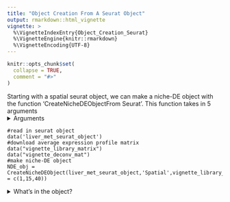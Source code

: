 ---
title: "Object Creation From A Seurat Object"
output: rmarkdown::html_vignette
vignette: >
  %\VignetteIndexEntry{Object_Creation_Seurat}
  %\VignetteEngine{knitr::rmarkdown}
  %\VignetteEncoding{UTF-8}
---

```{r, include = FALSE}
knitr::opts_chunk$set(
  collapse = TRUE,
  comment = "#>"
)
```


Starting with a spatial seurat object, we can make a niche-DE object with the function 'CreateNicheDEObjectFrom Seurat'. This function takes in 5 arguments
<details>
  <summary>Arguments</summary>
  
  + seurat object: A seurat object
  + assay: The assay from which to retrieve the counts matrix. Will be taken from slot 'counts'
  + library mat: The average expression profile matrix calculated from a reference dataset
  + deconv mat: The deconvolution matrix for the spatial dataset
  + sigma: A list of kernel bandwidths to use for effective niche calculation
  
  </details>

```
#read in seurat object
data('liver_met_seurat_object')
#download average expression profile matrix 
data("vignette_library_matrix")
data("vignette_deconv_mat")
#make niche-DE object
NDE_obj = CreateNicheDEObject(liver_met_seurat_object,'Spatial',vignette_library_matrix,vignette_deconv_mat,sigma = c(1,15,40))

```

<details>
  <summary>What's in the object?</summary>

We see that their are 14 slots, 10 of which are populated when making the nicheDE object. Here we will explain what each slot should contain, except for the ones prefixed by niche_DE.

+ counts: The RNA count data of the spatial transcriptomics dataset. The dimension will be #cells/spots by #genes.Genes are filtered out if they do not exist within the scrna-seq reference dataset.
+ coord: The spatial coordinates matrix of the spatial transcriptomics dataset.
+ sigma: The kernel bandwidth(s) chosen for calculating the effective niche. Recommended values will be discussed shortly.
+ num_cells: A #cells/spots by #cell types matrix indicating the estimated number of cells of each cell type in each spot. 
+ effective_niche: A list whose length is equal to the length of sigma. Each element of the list is a matrix of dimension #cells/spots by #cell types that measures how many of each cell type is in a given cell/spot's neighborhood. For more information, please read the manuscript.
+ ref_expr: The average expression profile matrix. The dimension is #cell types by #genes. Each row gives the average expression of each gene for a given cell type based on the reference dataset supplied.
+ null_expected_expression: The expected expression profile for each cell/spot given its cell type deconvolution and library size. It is of dimension #cells/spots by #genes.
+ cell_names: The name of each cell. This will be used if the use wants to filter cells via the function 'Filter'
+ gene_names: The gene names.
+ batch_ID: The batch ID for each cell/spot. This will be used when merging objects.
+ spot_distance: The mean distance between a cell/spot and its nearest neighbor.This value can be used to inform the choice of sigma.

</details>
